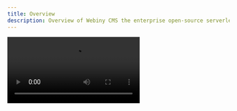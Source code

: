 ```yaml
---
title: Overview
description: Overview of Webiny CMS the enterprise open-source serverless CMS.
---
```



<Video src={webinyOverview} controls={true} />

Webiny Serverless CMS includes:

1️⃣ **Page Builder** - Build stunning landing pages with an easy to use Drag&drop editor.

2️⃣ **Headless CMS** - Headless CMS with a GraphQL API. Build APIs and content models through a UI. It includes content revisions, localization, and fine-grain permission control.

3️⃣ **File Manager** - Upload files images. Search and organize your assets. It includes a built-in image editor for basic image manipulations.

4️⃣ **Form Builder** - Build forms with a drag&drop editor. Insert forms through Page Builder into your pages. It has webhook support and ReCaptcha integration.
